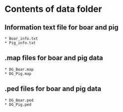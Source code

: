 # Contents of data folder
## Information text file for boar and pig
    * Boar_info.txt
    * Pig_info.txt
    
## .map files for boar and pig data
    * DG_Boar.map
    * DG_Pig.map
    
## .ped files for boar and pig data
    * DG_Boar.ped
    * DG_Pig.ped
